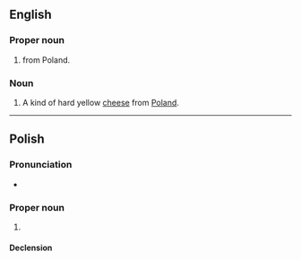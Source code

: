 ==English==

===Proper noun===
{{en-proper noun}}

# {{surname|from=Polish}} from Poland.

===Noun===
{{en-noun|-}}

# A kind of hard yellow [[cheese]] from [[Poland]].

----

==Polish==

===Pronunciation===
* {{pl-IPA-auto}}

===Proper noun===
{{head|pl|proper noun|g=m-pr|feminine form|Zamojska}}

# {{surname|masculine|lang=pl}}

====Declension====
{{pl-decl-noun-m-pr}}